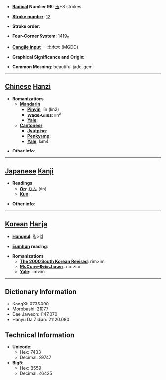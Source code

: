 * '''[[Wiktionary:Chinese radical index| Radical]] Number 96''': [[Wiktionary:Chinese radical index 玉|玉]]+8 strokes

* '''[[Wiktionary:Chinese total strokes index|Stroke number]]''': [[Wiktionary:Chinese total strokes index 12|12]]

* '''Stroke order''': 

* '''[[Wiktionary:Chinese four corner index|Four-Corner System]]''': 1419<sub>0</sub>

* '''[[Wiktionary:Chinese Cangjie index|Cangjie input]]''': 一土木木 (MGDD)

* '''Graphical Significance and Origin''': 

* '''Common Meaning''': beautiful jade, gem

----

== [[Chinese]] [[Hanzi]] ==

* '''Romanizations'''
** '''[[Mandarin]]'''
*** '''[[Pinyin]]''': lín (lin2)
*** '''[[Wade-Giles]]''': lin<sup>2</sup>
*** '''[[Yale]]''': 
** '''[[Cantonese]]'''
*** '''[[Jyutping]]''':
*** '''[[Penkyamp]]''': 
*** '''[[Yale]]''': lam4

* '''Other info''': 

----

== [[Japanese]] [[Kanji]] ==

* '''Readings'''
** '''[[On]]''': [[りん]] (rin)
** '''[[Kun]]''': 

* '''Other info''':  

----

== [[Korean]] [[Hanja]] ==

* '''[[Hangeul]]''': 림>임

* '''[[Eumhun]] reading''': 

* '''Romanizations'''
** '''[[The 2000 South Korean Revised Romanization|The 2000 South Korean Revised]]''': rim>im
** '''[[McCune-Reischauer]]''': rim>im
** '''[[Yale]]''': lim>im

----

== Dictionary Information ==

* KangXi: 0735.090
* Morobashi: 21077
* Dae Jaweon: 1147.070
* Hanyu Da Zidian: 21120.080

== Technical Information ==

* '''Unicode''':
** Hex: 7433
** Decimal: 29747
* '''Big5''':
** Hex: B559
** Decimal: 46425